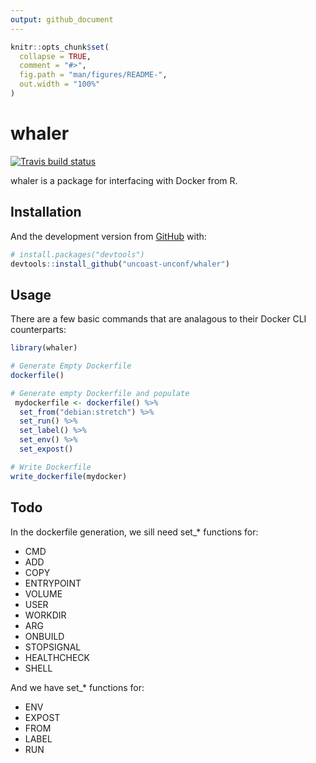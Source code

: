 ```yaml
---
output: github_document
---
```


<!-- README.md is generated from README.Rmd. Please edit that file -->

```r
knitr::opts_chunk$set(
  collapse = TRUE,
  comment = "#>",
  fig.path = "man/figures/README-",
  out.width = "100%"
)
```
# whaler

<!-- badges: start -->
[![Travis build status](https://travis-ci.org/uncoast-unconf/whaler.svg?branch=master)](https://travis-ci.org/uncoast-unconf/whaler)
<!-- badges: end -->

whaler is a package for interfacing with Docker from R.

## Installation

<!-- You can install the released version of whaler from [CRAN](https://CRAN.R-project.org) with: -->

<!-- ``` r -->
<!-- install.packages("whaler") -->
<!-- ``` -->

And the development version from [GitHub](https://github.com/) with:

``` r
# install.packages("devtools")
devtools::install_github("uncoast-unconf/whaler")
```

## Usage

There are a few basic commands that are analagous to their Docker CLI counterparts:

```r
library(whaler)

# Generate Empty Dockerfile
dockerfile() 

# Generate empty Dockerfile and populate
 mydockerfile <- dockerfile() %>%
  set_from("debian:stretch") %>%
  set_run() %>%
  set_label() %>%
  set_env() %>%
  set_expost() 

# Write Dockerfile 
write_dockerfile(mydocker)
```

## Todo

In the dockerfile generation, we sill need set_* functions for:

  - CMD
  - ADD
  - COPY
  - ENTRYPOINT
  - VOLUME
  - USER
  - WORKDIR
  - ARG
  - ONBUILD
  - STOPSIGNAL
  - HEALTHCHECK
  - SHELL

And we have set_* functions for:

  - ENV
  - EXPOST
  - FROM
  - LABEL
  - RUN



<!-- ## Example -->

<!-- This is a basic example which shows you how to solve a common problem: -->

<!-- ```{r example} -->
<!-- library(whaler) -->
<!-- ## basic example code -->
<!-- ``` -->

<!-- What is special about using `README.Rmd` instead of just `README.md`? You can include R chunks like so: -->

<!-- ```{r cars} -->
<!-- summary(cars) -->
<!-- ``` -->

<!-- You'll still need to render `README.Rmd` regularly, to keep `README.md` up-to-date. -->

<!-- You can also embed plots, for example: -->

<!-- ```{r pressure, echo = FALSE} -->
<!-- plot(pressure) -->
<!-- ``` -->

<!-- In that case, don't forget to commit and push the resulting figure files, so they display on GitHub! -->
